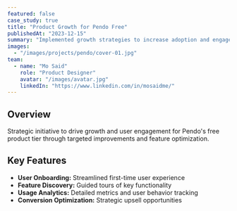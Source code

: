 ```yaml
---
featured: false
case_study: true
title: "Product Growth for Pendo Free"
publishedAt: "2023-12-15"
summary: "Implemented growth strategies to increase adoption and engagement of Pendo's free tier product."
images:
  - "/images/projects/pendo/cover-01.jpg"
team:
  - name: "Mo Said"
    role: "Product Designer"
    avatar: "/images/avatar.jpg"
    linkedIn: "https://www.linkedin.com/in/mosaidme/"
---
```


## Overview

Strategic initiative to drive growth and user engagement for Pendo's free product tier through targeted improvements and feature optimization.

## Key Features

- **User Onboarding:** Streamlined first-time user experience
- **Feature Discovery:** Guided tours of key functionality
- **Usage Analytics:** Detailed metrics and user behavior tracking
- **Conversion Optimization:** Strategic upsell opportunities 